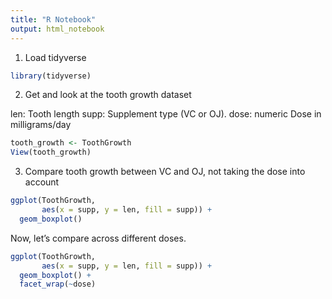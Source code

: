 ```yaml
---
title: "R Notebook"
output: html_notebook
---
```


1. Load tidyverse 
```r
library(tidyverse)
```

2. Get and look at the tooth growth dataset

len: Tooth length
supp: Supplement type (VC or OJ).
dose: numeric Dose in milligrams/day

```r
tooth_growth <- ToothGrowth
View(tooth_growth)
```

3. Compare tooth growth between VC and OJ, not taking the dose into account

```r
ggplot(ToothGrowth,
       aes(x = supp, y = len, fill = supp)) + 
  geom_boxplot()
```

Now, let's compare across different doses. 

```r
ggplot(ToothGrowth,
       aes(x = supp, y = len, fill = supp)) + 
  geom_boxplot() + 
  facet_wrap(~dose)
```



